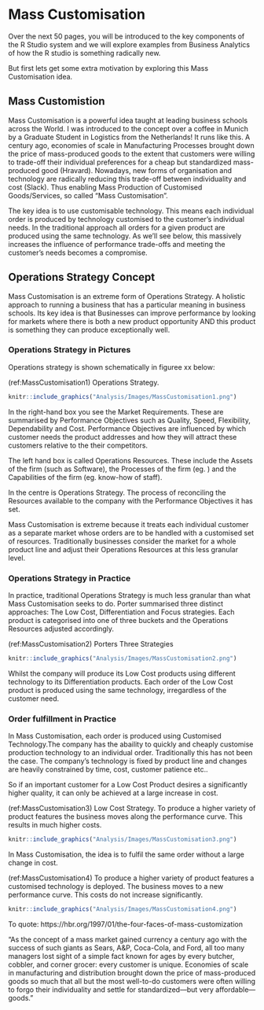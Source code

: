 # Mass Customisation {#MassCustomisation}

Over the next 50 pages, you will be introduced to the key components of the R Studio system and we will explore examples from Business Analytics of how the R studio is something radically new. 

But first lets get some extra motivation by exploring this Mass Customisation idea.

## Mass Customistion

Mass Customisation is a powerful idea taught at leading business schools across the World. I was introduced to the concept over a coffee in Munich by a Graduate Student in Logistics from the Netherlands! It runs like this. A century ago, economies of scale in Manufacturing Processes brought down the price of mass-produced goods to the extent that customers were willing to trade-off their individual preferences for a cheap but standardized mass-produced good (Hravard). Nowadays, new forms of organisation and technology are radically reducing this trade-off between individuality and cost (Slack). Thus enabling Mass Production of Customised Goods/Services, so called "Mass Customisation".

The key idea is to use customisable technology. This means each individual order is produced by technology customised to the customer's individual needs. In the traditional approach all orders for a given product are produced using the same technology. As we'll see below, this massively increases the influence of performance trade-offs and meeting the customer's needs becomes a compromise.

## Operations Strategy Concept

Mass Customisation is an extreme form of Operations Strategy. A holistic approach to running a business that has a particular meaning in business schools. Its key idea is that Businesses can improve performance by looking for markets where there is both a new product opportunity AND this product is something they can produce exceptionally well.

### Operations Strategy in Pictures

Operations strategy is shown schematically in figuree xx below:

(ref:MassCustomisation1) Operations Strategy.

```r
knitr::include_graphics("Analysis/Images/MassCustomisation1.png")
```

In the right-hand box you see the Market Requirements. These are summarised by Performance Objectives such as Quality, Speed, Flexibility, Dependability and Cost. Performance Objectives are influenced by which customer needs the product addresses and how they will attract these customers relative to the their competitors. 

The left hand box is called Operations Resources. These include the Assets of the firm (such as Software), the Processes of the firm (eg. ) and the Capabilities of the firm (eg. know-how of staff). 

In the centre is Operations Strategy. The process of reconciling the Resources available to the company with the Performance Objectives it has set. 

Mass Customisation is extreme because it treats each individual customer as a separate market whose orders are to be handled with a customised set of resources. Traditionally businesses consider the market for a whole product line and adjust their Operations Resources at this less granular level.

### Operations Strategy in Practice

In practice, traditional Operations Strategy is much less granular than what Mass Customisation seeks to do. Porter summarised three distinct approaches: The Low Cost, Differentiation and Focus strategies. Each product is categorised into one of three buckets and the Operations Resources adjusted accordingly.

(ref:MassCustomisation2) Porters Three Strategies

```r
knitr::include_graphics("Analysis/Images/MassCustomisation2.png")
```


Whilst the company will produce its Low Cost products using different technology to its Differentiation products. Each order of the Low Cost product is produced using the same technology, irregardless of the customer need. 

### Order fulfillment in Practice

In Mass Customisation, each order is produced using Customised Technology.The company has the abaility to quickly and cheaply customise production technology to an individual order. Traditionally this has not been the case. The company's technology is fixed by product line and changes are heavily constrained by time, cost, customer patience etc..

So if an important customer for a Low Cost Product desires a significantly higher quality, it can only be achieved at a large increase in cost.

(ref:MassCustomisation3) Low Cost Strategy. To produce a higher variety of product features the business moves along the performance curve. This results in much higher costs.

```r
knitr::include_graphics("Analysis/Images/MassCustomisation3.png")
```


In Mass Customisation, the idea is to fulfil the same order without a large change in cost.

(ref:MassCustomisation4) To produce a higher variety of product features a customised technology is deployed. The business moves to a new performance curve. This costs do not increase significantly.


```r
knitr::include_graphics("Analysis/Images/MassCustomisation4.png")
```


To quote: https://hbr.org/1997/01/the-four-faces-of-mass-customization

"As the concept of a mass market gained currency a century ago with the success of such giants as Sears, A&P, Coca-Cola, and Ford, all too many managers lost sight of a simple fact known for ages by every butcher, cobbler, and corner grocer: every customer is unique. Economies of scale in manufacturing and distribution brought down the price of mass-produced goods so much that all but the most well-to-do customers were often willing to forgo their individuality and settle for standardized—but very affordable—goods."




